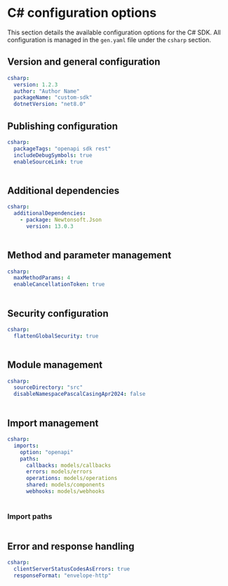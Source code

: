 
# C# configuration options

 This section details the available configuration options for the C# SDK. All configuration is managed in the `gen.yaml` file under the `csharp` section.

## Version and general configuration

```yml
csharp:
  version: 1.2.3
  author: "Author Name"
  packageName: "custom-sdk"
  dotnetVersion: "net8.0"
```

<Table 
  data={[
    { name: "version", required: "true", default: "0.0.1", description: "The current version of the SDK." },
    { name: "packageName", required: "true", default: "openapi", description: "The [NuGet package ID](https://learn.microsoft.com/en-us/dotnet/standard/design-guidelines/names-of-namespaces), also used as the root namespace" },
    { name: "author", required: "true", default: "Speakeasy", description: "The name of the [author](https://learn.microsoft.com/en-us/nuget/create-packages/package-authoring-best-practices#authors) of the published package." },
    { name: "dotnetVersion", required: "false", default: "dotnetVersion", description: "The [version](https://learn.microsoft.com/en-us/dotnet/standard/frameworks) of .NET to target. net8.0 (default), net6.0 and net5.0 supported." }
  ]}
  columns={[
    { key: "name", header: "Name" },
    { key: "required", header: "Required" },
    { key: "default", header: "Default Value" },
    { key: "description", header: "Description" }
  ]}
/>

## Publishing configuration
```yml
csharp:
  packageTags: "openapi sdk rest"
  includeDebugSymbols: true
  enableSourceLink: true
```

<Table 
  data={[
    { name: "packageTags", required: "false", default: "\"\"", description: "Space-delimited list of tags and keywords used when searching for packages on NuGet." },
    { name: "includeDebugSymbols", required: "false", default: "false", description: "Whether to generate `.pdb` files and publish a `.snupkg` symbol package to NuGet." },
    { name: "enableSourceLink", required: "false", default: "false", description: "Whether to produce and publish the package with Source Link. See [Source Link](https://github.com/dotnet/sourcelink)." }
  ]}
  columns={[
    { key: "name", header: "Name" },
    { key: "required", header: "Required" },
    { key: "default", header: "Default Value" },
    { key: "description", header: "Description" }
  ]}
/>

## Additional dependencies

```yml
csharp:
  additionalDependencies:
    - package: Newtonsoft.Json
      version: 13.0.3
```

<Table 
  data={[
    { name: "additionalDependencies", required: "false", default: "[]", description: "Add additional dependencies to include in the generated `.csproj` file. Dependencies must be specified as objects with package and version properties." }
  ]}
  columns={[
    { key: "name", header: "Name" },
    { key: "required", header: "Required" },
    { key: "default", header: "Default Value" },
    { key: "description", header: "Description" }
  ]}
/>

## Method and parameter management
```yml
csharp:
  maxMethodParams: 4
  enableCancellationToken: true
```

<Table
  data={[
    { name: "[maxMethodParams](/docs/customize/methods)", required: "false", default: "4", description: "Maximum number of parameters before an input object is created. `0` means input objects are always used." },
    { name: "enableCancellationToken", required: "false", default: "true", description: "Enables cancellation token support in async methods and hooks." }
  ]}
  columns={[
    { key: "name", header: "Name" },
    { key: "required", header: "Required" },
    { key: "default", header: "Default Value" },
    { key: "description", header: "Description" }
  ]}
/>

## Security configuration

```yml
csharp:
  flattenGlobalSecurity: true
```

<Table 
  data={[
    { property: "[flattenGlobalSecurity](/docs/customize/authentication/overview)", description: "Enables inline security credentials during SDK instantiation. **Recommended: `true`**", type: "boolean", default: "true" }
  ]}
  columns={[
    { key: "property", header: "Property" },
    { key: "description", header: "Description" },
    { key: "type", header: "Type" },
    { key: "default", header: "Default" }
  ]}
/>

## Module management

```yml
csharp:
  sourceDirectory: "src"
  disableNamespacePascalCasingApr2024: false
```

<Table 
  data={[
    { name: "sourceDirectory", required: "false", default: "src", description: "The name of the source directory." },
    { name: "disableNamespacePascalCasingApr2024", required: "false", default: "false", description: "Whether to disable Pascal Casing sanitization on the `packageName` when setting the root namespace and NuGet package ID." }
  ]}
  columns={[
    { key: "name", header: "Name" },
    { key: "required", header: "Required" },
    { key: "default", header: "Default Value" },
    { key: "description", header: "Description" }
  ]}
/>

## Import management

```yml
csharp:
  imports:
    option: "openapi"
    paths:
      callbacks: models/callbacks
      errors: models/errors
      operations: models/operations
      shared: models/components
      webhooks: models/webhooks
```

<Table 
  data={[
    { field: "option", required: "false", default: "\"openapi\"", description: "Defines the type of import strategy. Typically set to `\"openapi\"`, indicating that the structure is based on the OpenAPI document." },
    { field: "paths", required: "false", default: "{}", description: "Customizes where different parts of the SDK (e.g., callbacks, errors, and operations) will be imported from." }
  ]}
  columns={[
    { key: "field", header: "Field" },
    { key: "required", header: "Required" },
    { key: "default", header: "Default Value" },
    { key: "description", header: "Description" }
  ]}
/>

### Import paths

<Table 
  data={[
    { component: "callbacks", default: "models/callbacks", description: "The directory where callback models will be imported from." },
    { component: "errors", default: "models/errors", description: "The directory where error models will be imported from." },
    { component: "operations", default: "models/operations", description: "The directory where operation models (i.e., API endpoints) will be imported from." },
    { component: "shared", default: "models/components", description: "The directory for shared components, such as reusable schemas, and data models, imported from the OpenAPI spec." },
    { component: "webhooks", default: "models/webhooks", description: "The directory for webhook models, if the SDK includes support for webhooks." }
  ]}
  columns={[
    { key: "component", header: "Component" },
    { key: "default", header: "Default Value" },
    { key: "description", header: "Description" }
  ]}
/>

## Error and response handling
```yml
csharp:
  clientServerStatusCodesAsErrors: true
  responseFormat: "envelope-http"
```

<Table 
  data={[
    { name: "[responseFormat](/docs/customize/responses/responses)", required: "false", default: "envelope-http", description: "Defines how responses are structured. Options: `envelope`, `envelope-http`, or `flat`." },
    { name: "clientServerStatusCodesAsErrors", required: "false", default: "true", description: "Treats `4XX` and `5XX` status codes as errors. Set to `false` to treat them as normal responses." }
  ]}
  columns={[
    { key: "name", header: "Name" },
    { key: "required", header: "Required" },
    { key: "default", header: "Default Value" },
    { key: "description", header: "Description" }
  ]}
/>
